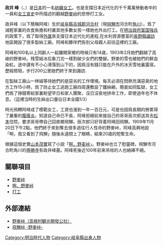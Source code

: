 '''政井 峰'''（{{lang|ja|'''政井みね'''}}、{{bd|1888年|2月3日|1909年|11月20日}}）是[[日本|日本]]的一名[[紡織女工|紡織女工]]。也是支撐日本近代化的千千萬萬勞動者中的一員和[[女工哀史|女工哀史]]中所描述的翻越[[野麥峠|野麥峠]]的悲慘打工女。

政井峰（以下簡稱阿峰）生於[[岐阜縣|岐阜縣]][[吉城郡|吉城郡]][[河合村|河合村]]（現[[飛騨市|飛騨市]]河合町[[角川|角川]]）。爲了減輕家裏的衣食負擔和村裏其他多數女孩一樣她也外出打工。在[[明治政府|明治政府]][[富国強兵|富国強兵]]的政策下，爲了取得[[外匯|外匯]]來支撐日本近代化的進程,在水利資源豐富的[[長野縣|長野縣]][[諏訪|諏訪]]地區開設了很多製絲工廠。阿峰和夥伴們告別父母親人前往這裡的工廠。

阿峰和100名以上同齡人一起離開家鄉的時候只有14歳，1903年2月她們翻越了高峻的野麥峠。残雪結冰后象刀刃一樣割破少女們的雙腳。野麥的雪也被她們的鮮血染紅。途中還有不小心滑落到山下的，因爲沒有錢只能在戶外的冰天雪地裏露宿。歷經險阻，步行200公里她們終于來到諏訪.

在製絲工廠山一林組等待她們的是惡劣的工作環境。每天必須在悶熱充滿惡臭的地方工作15小時，爲了防止女工逃跑工廠四周還敷設了鐵絲網，簡直如同監獄，女工們爲了掙錢寄給家裏盼望早日和家人團聚，沒日沒夜地拼命工作，即使過年也不休息。（這裡当時的生絲出口量佔日本全國1/3）


時光飛轉阿峰成了模範女工，工資也漲到一年一百日元，可是也因爲長期的勞累得了嚴重的[[腹膜炎|腹膜炎]]。知道自己命已不長，阿峰拒絕前來接自己的哥哥辰次郎送其去[[松本市|松本]]住院，要求哥哥帶自己回故鄉飛騨。辰次郎只好背着阿峰回飛騨。1909年11月20日下午2點，他們終于來到奪去很多過往行人性命的野麥峠，阿峰高興地說「啊，我又看到了飛騨」隨後永遠閉上了眼睛，結束20歳的短暫生命。

根據這個史實[[山本茂實|山本茂實]]寫了小説「[[啊，野麦峠|啊，野麦峠]]」。野麥峠也立了慰靈碑。飛騨市河合町角川的[[専勝寺|専勝寺]]有政井峰墓。阿峰死後近100年前來吊唁的人也絡繹不絕。

== 關聯項目 ==
*[[野麥峠|野麥峠]]
*[[啊，野麥峠|啊，野麥峠]]
*[[打工|打工]]

== 外部連結 ==
* [https://web.archive.org/web/20090924032819/http://www.takanekankou.or.jp/nomugi/touge/ 野麥峠（高根村観光開發公社）]
* [http://www.cbr.mlit.go.jp/takayama/ 飛騨峠 -野麥峠-] {{Wayback|url=http://www.cbr.mlit.go.jp/takayama/ |date=20090315083709 }}

[[Category:明治時代人物|Category:明治時代人物]]
[[Category:岐阜縣出身人物|Category:岐阜縣出身人物]]